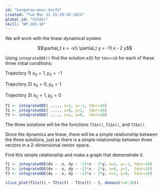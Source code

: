 ```yaml
---
id: "kangaroo-wear-knife"
created: "Tue Mar 22 15:19:36 2022"
global_id: "CUfA2c"
skill: "WP-103-16"
---
```


We will work with the linear dynamical system

$$\partial_t x = -x\\
\partial_t y = -11 x - 2 y$$

Using `integrateODE()` find the solution $x(t)$ for `tdur=10` for each of these three initial conditions:

Trajectory 1) $x_0=1, y_0=-1$

Trajectory 2) $x_0=0, y_0=1$

Trajectory 3) $x_0=1, y_0=0$

```r
T1 <- integrateODE( ...., x=1, y=-1, tdur=10)
T2 <- integrateODE( ...., x=0, y=1,  tdur=10) 
T3 <- integrateODE( ...., x=1, y=0,  tdur=10)
```

The three solutions will be the functions `T1$x()`, `T2$x()`, and `T3$x()`.

Since the dynamics are linear, there will be a simple relationship between the three solutions, just as there is a simple relationship between three vectors in a 2-dimensional vector space.

Find this simple relationship and make a graph that demonstrate it.

<!-- solution -->
```r
T1 <- integrateODE(dx ~ -x, dy ~ -11*x - 2*y, x=1, y=-1, tdur=10)
T2 <- integrateODE(dx ~ -x, dy ~ -11*x - 2*y, x=0, y=1,  tdur=10) 
T3 <- integrateODE(dx ~ -x, dy ~ -11*x - 2*y, x=1, y=0,  tdur=10)

slice_plot(T1$x(t) + T2$x(t) - T3$x(t) ~ t, domain(t=0:10))
```


